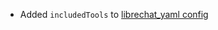- Added `includedTools` to [librechat_yaml config](/docs/configuration/librechat_yaml/object_structure/config)
